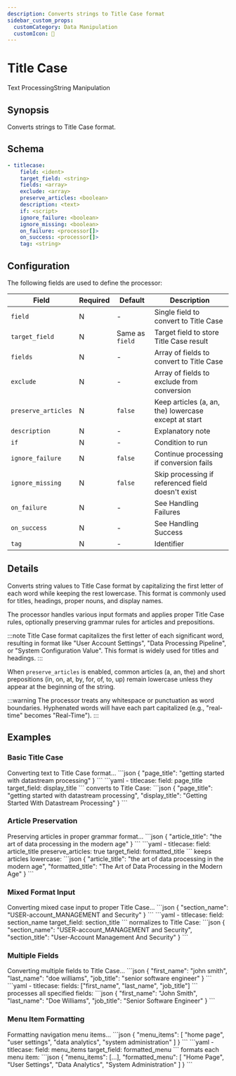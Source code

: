 ```yaml
---
description: Converts strings to Title Case format
sidebar_custom_props:
  customCategory: Data Manipulation
  customIcon: 🎩
---
```


# Title Case

<span className="theme-doc-version-badge badge badge--primary">Text Processing</span><span className="theme-doc-version-badge badge badge--secondary">String Manipulation</span>

## Synopsis

Converts strings to Title Case format.

## Schema

```yaml {2-3}
- titlecase:
    field: <ident>
    target_field: <string>
    fields: <array>
    exclude: <array>
    preserve_articles: <boolean>
    description: <text>
    if: <script>
    ignore_failure: <boolean>
    ignore_missing: <boolean>
    on_failure: <processor[]>
    on_success: <processor[]>
    tag: <string>
```

## Configuration

The following fields are used to define the processor:

|Field|Required|Default|Description|
|---|---|---|---|
|`field`|N|-|Single field to convert to Title Case|
|`target_field`|N|Same as `field`|Target field to store Title Case result|
|`fields`|N|-|Array of fields to convert to Title Case|
|`exclude`|N|-|Array of fields to exclude from conversion|
|`preserve_articles`|N|`false`|Keep articles (a, an, the) lowercase except at start|
|`description`|N|-|Explanatory note|
|`if`|N|-|Condition to run|
|`ignore_failure`|N|`false`|Continue processing if conversion fails|
|`ignore_missing`|N|`false`|Skip processing if referenced field doesn't exist|
|`on_failure`|N|-|See <Topic id="handling-failures">Handling Failures</Topic>|
|`on_success`|N|-|See <Topic id="handling-success">Handling Success</Topic>|
|`tag`|N|-|Identifier|

## Details

Converts string values to Title Case format by capitalizing the first letter of each word while keeping the rest lowercase. This format is commonly used for titles, headings, proper nouns, and display names.

The processor handles various input formats and applies proper Title Case rules, optionally preserving grammar rules for articles and prepositions.

:::note
Title Case format capitalizes the first letter of each significant word, resulting in format like "User Account Settings", "Data Processing Pipeline", or "System Configuration Value". This format is widely used for titles and headings.
:::

When `preserve_articles` is enabled, common articles (a, an, the) and short prepositions (in, on, at, by, for, of, to, up) remain lowercase unless they appear at the beginning of the string.

:::warning
The processor treats any whitespace or punctuation as word boundaries. Hyphenated words will have each part capitalized (e.g., "real-time" becomes "Real-Time").
:::

## Examples

### Basic Title Case

<ExampleGrid>
  <CommentCol>
    Converting text to Title Case format...
  </CommentCol>
  <CodeCol>
    ```json
    {
      "page_title": "getting started with datastream processing"
    }
    ```
    ```yaml
    - titlecase:
        field: page_title
        target_field: display_title
    ```
  </CodeCol>
  <CommentCol>
    converts to Title Case:
  </CommentCol>
  <CodeCol>
    ```json
    {
      "page_title": "getting started with datastream processing",
      "display_title": "Getting Started With Datastream Processing"
    }
    ```
  </CodeCol>
</ExampleGrid>

### Article Preservation

<ExampleGrid>
  <CommentCol>
    Preserving articles in proper grammar format...
  </CommentCol>
  <CodeCol>
    ```json
    {
      "article_title": "the art of data processing in the modern age"
    }
    ```
    ```yaml
    - titlecase:
        field: article_title
        preserve_articles: true
        target_field: formatted_title
    ```
  </CodeCol>
  <CommentCol>
    keeps articles lowercase:
  </CommentCol>
  <CodeCol>
    ```json
    {
      "article_title": "the art of data processing in the modern age",
      "formatted_title": "The Art of Data Processing in the Modern Age"
    }
    ```
  </CodeCol>
</ExampleGrid>

### Mixed Format Input

<ExampleGrid>
  <CommentCol>
    Converting mixed case input to proper Title Case...
  </CommentCol>
  <CodeCol>
    ```json
    {
      "section_name": "USER-account_MANAGEMENT and Security"
    }
    ```
    ```yaml
    - titlecase:
        field: section_name
        target_field: section_title
    ```
  </CodeCol>
  <CommentCol>
    normalizes to Title Case:
  </CommentCol>
  <CodeCol>
    ```json
    {
      "section_name": "USER-account_MANAGEMENT and Security",
      "section_title": "User-Account Management And Security"
    }
    ```
  </CodeCol>
</ExampleGrid>

### Multiple Fields

<ExampleGrid>
  <CommentCol>
    Converting multiple fields to Title Case...
  </CommentCol>
  <CodeCol>
    ```json
    {
      "first_name": "john smith",
      "last_name": "doe williams",
      "job_title": "senior software engineer"
    }
    ```
    ```yaml
    - titlecase:
        fields: ["first_name", "last_name", "job_title"]
    ```
  </CodeCol>
  <CommentCol>
    processes all specified fields:
  </CommentCol>
  <CodeCol>
    ```json
    {
      "first_name": "John Smith",
      "last_name": "Doe Williams",
      "job_title": "Senior Software Engineer"
    }
    ```
  </CodeCol>
</ExampleGrid>

### Menu Item Formatting

<ExampleGrid>
  <CommentCol>
    Formatting navigation menu items...
  </CommentCol>
  <CodeCol>
    ```json
    {
      "menu_items": [
        "home page",
        "user settings",
        "data analytics",
        "system administration"
      ]
    }
    ```
    ```yaml
    - titlecase:
        field: menu_items
        target_field: formatted_menu
    ```
  </CodeCol>
  <CommentCol>
    formats each menu item:
  </CommentCol>
  <CodeCol>
    ```json
    {
      "menu_items": [...],
      "formatted_menu": [
        "Home Page",
        "User Settings",
        "Data Analytics",
        "System Administration"
      ]
    }
    ```
  </CodeCol>
</ExampleGrid>